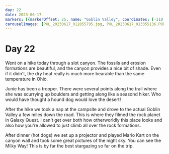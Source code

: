 ```yaml
---
day: 22
date: 2023-06-17
markers: [{markerOffset: 25, name: "Goblin Valley", coordinates: [-110.7071, 38.5737]}]
carouselImages: [PXL_20230617_012855795.jpg, PXL_20230617_013355136.PORTRAIT.ORIGINAL.jpg, PXL_20230617_013641347.jpg, PXL_20230617_013723909.jpg, PXL_20230617_013734995.PORTRAIT.ORIGINAL.jpg, PXL_20230617_021757165.jpg, PXL_20230617_021807139.jpg, PXL_20230617_025456949.PORTRAIT.ORIGINAL.jpg, PXL_20230617_032919269.NIGHT.jpg, PXL_20230617_050923652.NIGHT.jpg, PXL_20230617_050945607.NIGHT.jpg, PXL_20230617_051009383.NIGHT.jpg, PXL_20230617_051026399.NIGHT.jpg, PXL_20230617_162455922.jpg, PXL_20230617_162834899.PORTRAIT.jpg, PXL_20230617_162853720.jpg, PXL_20230617_162901136.jpg, PXL_20230617_163051147.PANO.jpg, PXL_20230617_165800492.jpg, PXL_20230617_170930299.jpg, PXL_20230617_172525540.jpg, PXL_20230617_173812063.jpg, PXL_20230617_182337491.PORTRAIT.jpg,  PXL_20230617_191254419.PORTRAIT.jpg, PXL_20230617_233042583.jpg, PXL_20230617_233045762.jpg, PXL_20230617_233054140.jpg, PXL_20230617_233412185.jpg, PXL_20230617_233644108.jpg]
---
```

# Day 22

Went on a hike today through a slot canyon. The fossils and erosion formations are beautiful, and the canyon provides a nice bit of shade. Even if it didn't, the dry heat really is much more bearable than the same temperature in Ohio.

Junie has been a trooper. There were several points along the trail where she was scurrying up boulders and getting along like a seasond hiker. Who would have thought a hound dog would love the desert!

After the hike we took a nap at the campsite and drove to the actual Goblin Valley a few miles down the road. This is where they filmed the rock planet in Galaxy Quest. I can't get over both how otherworldly this place looks and also how you're allowed to just climb all over the rock formations.

After dinner (hot dogs) we set up a projector and played Mario Kart on the canyon wall and took some great pictures of the night sky. You can see the Milky Way! This is by far the best stargazing so far on the trip.
